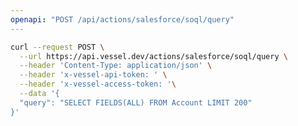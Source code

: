 ```yaml
---
openapi: "POST /api/actions/salesforce/soql/query"
---
```


<RequestExample>

```bash Request
curl --request POST \
  --url https://api.vessel.dev/actions/salesforce/soql/query \
  --header 'Content-Type: application/json' \
  --header 'x-vessel-api-token: ' \
  --header 'x-vessel-access-token: '\
  --data '{
  "query": "SELECT FIELDS(ALL) FROM Account LIMIT 200"
}'
```

</RequestExample>
